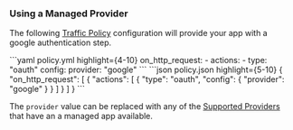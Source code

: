 

### Using a Managed Provider

The following [Traffic Policy](/traffic-policy/)
configuration will provide your app with a google authentication step.

<CodeGroup>
```yaml policy.yml highlight={4-10}
on_http_request:
  - actions:
    - type: "oauth"
    config:
    provider: "google"
```
```json policy.json highlight={5-10}
{
  "on_http_request": [
    {
      "actions": [
        {
          "type": "oauth",
          "config": {
            "provider": "google"
          }
        }
      ]
    }
  ]
}
```
</CodeGroup>

The `provider` value can be replaced with any of the [Supported Providers](/traffic-policy/actions/oauth/#supported-providers) that have an
a managed app available.
